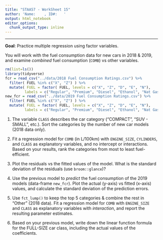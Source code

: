 ```yaml
---
title: "STAA57 - WorkSheet 15"
author: 'Name:    , ID#:   '
output: html_notebook
editor_options: 
  chunk_output_type: inline
---
```


***

**Goal**: Practice multiple regression using factor variables.

You will work with the fuel consumption data for new cars in 2018 & 2019, and examine *combined* fuel consumption (`COMB`) vs other variables. 

```r
rm(list=ls())
library(tidyverse)
fcr = read_csv("../data/2018 Fuel Consumption Ratings.csv") %>% 
  filter( FUEL %in% c("X", "Z") ) %>% 
  mutate( FUEL = factor( FUEL, levels = c("X", "Z", "D", "E", "N"), 
         labels = c("Regular", "Premium", "Diesel", "Ethanol", "Nat Gas")) )
new_fcr = read_csv("../data/2019 Fuel Consumption Ratings.csv") %>%
  filter( FUEL %in% c("X", "Z") ) %>% 
  mutate( FUEL = factor( FUEL, levels = c("X", "Z", "D", "E", "N"), 
         labels = c("Regular", "Premium", "Diesel", "Ethanol", "Nat Gas")) )
```


1. The variable `CLASS` describes the car category ("COMPACT", "SUV - SMALL", etc.). Sort the categories by the number of new car models (2018 data only).


2. Fit a regression model for `COMB` (in L/100km) with `ENGINE_SIZE`, `CYLINDERS`, and `CLASS` as explanatory variables, and no intercept or interactions. Based on your results, rank the categories from most to least fuel-efficient.

3. Plot the residuals vs the fitted values of the model. What is the standard deviation of the residuals (use `broom::glance`)? 

4. Use the previous model to *predict* the fuel consumption of the 2019 models (data-frame `new_fcr`). Plot the actual (y-axis) vs fitted (x-axis) values, and calculate the standard deviation of the prediction errors.

5. Use `fct_lump()` to keep the top 5 categories & combine the rest in "Other" (2018 data). Fit a regression model for `COMB` with `ENGINE_SIZE` and `CLASS` as explanatory variables with *interaction*, and report the resulting parameter estimates.


6. Based on your previous model, write down the linear function formula for the FULL-SIZE car class, including the actual values of the coefficients. 



